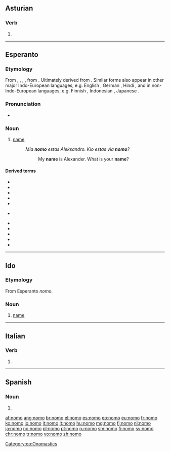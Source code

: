 {{also|nomò}}
{{also|nomó}}
==Asturian==

===Verb===
{{ast-verb form}}

# {{form of|first-person singular present indicative|nomar|lang=ast}}

----

==Esperanto==

===Etymology===
From {{etyl|fr|eo}} {{term|nom|lang=fr}}, {{etyl|it|eo}} {{term|nome|lang=it}}, {{etyl|pt|eo}} {{term|nome|lang=pt}}, {{etyl|es|eo}} {{term|nombre|lang=es}}, from {{etyl|la|eo}} {{m|la|nōmen}}. Ultimately derived from {{etyl|ine-pro|eo}} {{m|ine-pro|*h₁nómn̥||name}}. Similar forms also appear in other major Indo-European languages, e.g. English {{term|name|lang=en}}, German {{term|Name|lang=de}}, Hindi {{term|sc=Deva|नाम|tr=nām|lang=hi}}, and in non-Indo-European languages, e.g. Finnish {{term|nimi|lang=fi}}, Indonesian {{term|nama|lang=id}}, Japanese {{term|なまえ|tr=namae|lang=ja}}.

===Pronunciation===
* {{IPA|/ˈnomo/|lang=eo}}

===Noun===
{{eo-head}}

# [[name]]
#: ''Mia '''nomo''' estas Aleksandro. Kio estas via '''nomo'''?''
#:: My '''name''' is Alexander. What is your '''name'''?

====Derived terms====
{{top2}}
* {{l|eo|baptonomo|gloss=[[Christian name]]}}
* {{l|eo|familinomo|gloss=[[family name]]}}
* {{l|eo|kaŝnomo|gloss=name used to hide one's identity, [[pseudonym]]}}
* {{l|eo|kromnomo|gloss=[[cognomen]]}}
* {{l|eo|moknomo|gloss=a derogatory nickname}}
* {{l|eo|neformala}} {{l|eo|nomo|gloss=informal name, [[nickname]]}}
{{mid2}}
* {{l|eo|nomi|gloss=to name something}}
* {{l|eo|patronomo|gloss=[[patronym]]}}
* {{l|eo|samnoma|gloss=having the same name, [[homonymous]]}}
* {{l|eo|sennoma|gloss=nameless}}
* {{l|eo|ŝercnomo|gloss=a joking nickname}}
{{bottom}}

{{eo BRO|2}}
{{Universala Vortaro}}

[[Category:eo:Onomastics]]

----

==Ido==

===Etymology===
From Esperanto ''nomo''.

===Noun===
{{io-noun|nom}}

# [[name]]

----

==Italian==

===Verb===
{{head|it|verb form}}

# {{inflection of|nomare||1|s|pres|ind|lang=it}}

----

==Spanish==

===Noun===
{{es-noun|m}}

# {{alternative form of|gnomo|lang=es}}

[[af:nomo]]
[[ang:nomo]]
[[br:nomo]]
[[el:nomo]]
[[es:nomo]]
[[eo:nomo]]
[[eu:nomo]]
[[fr:nomo]]
[[ko:nomo]]
[[io:nomo]]
[[it:nomo]]
[[lt:nomo]]
[[hu:nomo]]
[[mg:nomo]]
[[fj:nomo]]
[[nl:nomo]]
[[ja:nomo]]
[[no:nomo]]
[[pl:nomo]]
[[pt:nomo]]
[[ru:nomo]]
[[sm:nomo]]
[[fi:nomo]]
[[sv:nomo]]
[[chr:nomo]]
[[tr:nomo]]
[[vo:nomo]]
[[zh:nomo]]